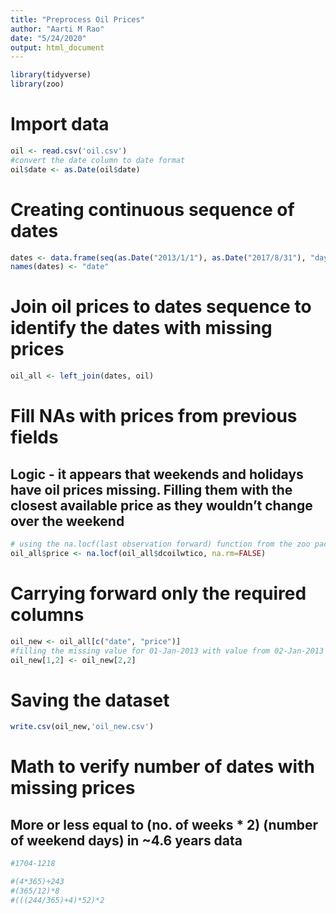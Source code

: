 ```yaml
---
title: "Preprocess Oil Prices"
author: "Aarti M Rao"
date: "5/24/2020"
output: html_document
---
```


```r
library(tidyverse)
library(zoo)
```

# Import data
```r
oil <- read.csv('oil.csv')
#convert the date column to date format
oil$date <- as.Date(oil$date)
```

# Creating continuous sequence of dates
```r
dates <- data.frame(seq(as.Date("2013/1/1"), as.Date("2017/8/31"), "day"))
names(dates) <- "date"
```

# Join oil prices to dates sequence to identify the dates with missing prices
```r
oil_all <- left_join(dates, oil)
```

# Fill NAs with prices from previous fields
## Logic - it appears that weekends and holidays have oil prices missing. Filling them with the closest available price as they wouldn't change over the weekend
```r
# using the na.locf(last observation forward) function from the zoo package
oil_all$price <- na.locf(oil_all$dcoilwtico, na.rm=FALSE)
```

# Carrying forward only the required columns
```r
oil_new <- oil_all[c("date", "price")]
#filling the missing value for 01-Jan-2013 with value from 02-Jan-2013
oil_new[1,2] <- oil_new[2,2]
```

# Saving the dataset
```r
write.csv(oil_new,'oil_new.csv')
```

# Math to verify number of dates with missing prices
## More or less equal to (no. of weeks * 2) (number of weekend days) in ~4.6 years data

```r
#1704-1218

#(4*365)+243
#(365/12)*8
#(((244/365)+4)*52)*2
```

